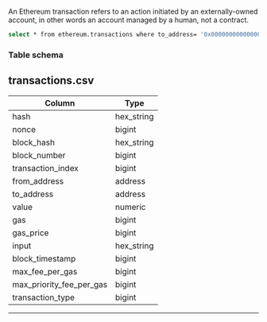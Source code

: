 
An Ethereum transaction refers to an action initiated by an externally-owned account, in other words an account managed by a human, not a contract.

```bash sql
select * from ethereum.transactions where to_address= '0x0000000000000000000000000000000000000000';
```

### Table schema

## transactions.csv

Column           |    Type     |
-----------------|-------------|
hash             | hex_string  |
nonce            | bigint      |
block_hash       | hex_string  |
block_number     | bigint      |
transaction_index| bigint      |
from_address     | address     |
to_address       | address     |
value            | numeric     |
gas              | bigint      |
gas_price        | bigint      |
input            | hex_string  |
block_timestamp  | bigint      |
max_fee_per_gas  | bigint      |
max_priority_fee_per_gas | bigint |
transaction_type | bigint |

---

